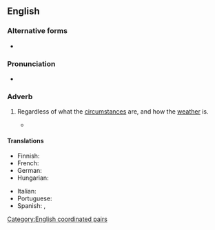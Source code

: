 ==English==

===Alternative forms===
* {{l|en|come rain or shine}}

===Pronunciation===
* {{audio|en|En-au-rain or shine.ogg|Audio (AU)}}

===Adverb===
{{head|en|adverb|head=[[rain]] or [[shine]]}}

# {{lb|en|idiomatic}} Regardless of what the [[circumstance]]s are, and how the [[weather]] is.
#: {{cot|en|hell or high water|no matter what}}
#: {{ux|en|The game will be held on Saturday '''rain or shine'''.}}
#: {{ux|en|He always showed up right on time, '''rain or shine'''.}}
#* {{RQ:Orwell Animal Farm|6|passage=This very morning we begin rebuilding the windmill, and we will build all through the winter, '''rain or shine'''.}}

====Translations====
{{trans-top|regardless of the circumstances}}
* Finnish: {{t|fi|satoi tai paistoi}}
* French: {{t|fr|par tous les temps}}
* German: {{t|de|komme, was da wolle}}
* Hungarian: {{t|hu|ha esik, ha fúj}}
{{trans-mid}}
* Italian: {{t|it|col bello o il cattivo tempo}}
* Portuguese: {{t|pt|faça chuva ou faça sol}}
* Spanish: {{t|es|llueva o truene}}, {{t+|es|llueva, truene o relampaguee}}
{{trans-bottom}}

[[Category:English coordinated pairs]]